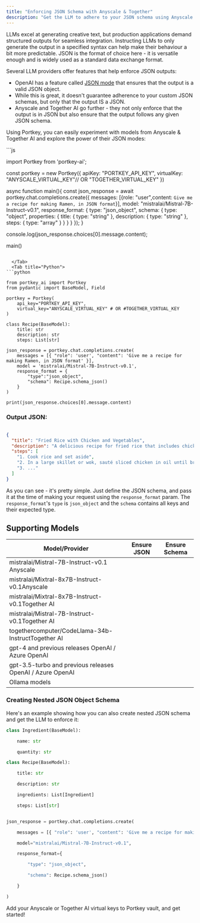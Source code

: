 ```yaml
---
title: "Enforcing JSON Schema with Anyscale & Together"
description: "Get the LLM to adhere to your JSON schema using Anyscale & Together AI's newly introduced JSON modes"
---
```


LLMs excel at generating creative text, but production applications demand structured outputs for seamless integration. Instructing LLMs to only generate the output in a specified syntax can help make their behaviour a bit more predictable. JSON is the format of choice here - it is versatile enough and is widely used as a standard data exchange format.

Several LLM providers offer features that help enforce JSON outputs:

* OpenAI has a feature called [JSON mode](https://platform.openai.com/docs/guides/text-generation/json-mode) that ensures that the output is a valid JSON object.
* While this is great, it doesn't guarantee adherence to your custom JSON schemas, but only that the output IS a JSON.
* Anyscale and Together AI go further - they not only enforce that the output is in JSON but also ensure that the output follows any given JSON schema.

Using Portkey, you can easily experiment with models from Anyscale & Together AI and explore the power of their JSON modes:


<Tabs>
  <Tab title="Node">
```js

import Portkey from 'portkey-ai';

const portkey = new Portkey({
    apiKey: "PORTKEY_API_KEY",
    virtualKey: "ANYSCALE_VIRTUAL_KEY"// OR "TOGETHER_VIRTUAL_KEY"
})

async function main(){
  const json_response = await portkey.chat.completions.create({
    messages: [{role: "user",content: `Give me a recipe for making Ramen, in JSON format`}],
    model: "mistralai/Mistral-7B-Instruct-v0.1",
    response_format: {
      type: "json_object",
      schema: {
        type: "object",
        properties: {
          title: { type: "string" },
          description: { type: "string" },
          steps: { type: "array" }
        }
      }
    }
  });
}

console.log(json_response.choices[0].message.content);

main()
```

  </Tab>
  <Tab title="Python">
```python

from portkey_ai import Portkey
from pydantic import BaseModel, Field

portkey = Portkey(
    api_key="PORTKEY_API_KEY",
    virtual_key="ANYSCALE_VIRTUAL_KEY" # OR #TOGETHER_VIRTUAL_KEY
)

class Recipe(BaseModel):
    title: str
    description: str
    steps: List[str]

json_response = portkey.chat.completions.create(
    messages = [{ "role": 'user', "content": 'Give me a recipe for making Ramen, in JSON format' }],
    model = 'mistralai/Mistral-7B-Instruct-v0.1',
    response_format = {
        "type":"json_object",
        "schema": Recipe.schema_json()
    }
)

print(json_response.choices[0].message.content)
```
  </Tab>
</Tabs>

### Output JSON:



```JSON

{
  "title": "Fried Rice with Chicken and Vegetables",
  "description": "A delicious recipe for fried rice that includes chicken and a mix of colorful vegetables. Perfect for a healthy and satisfying meal. yum yum yum yum yum",
  "steps": [
    "1. Cook rice and set aside",
    "2. In a large skillet or wok, sauté sliced chicken in oil until browned",
    "3. ..."
  ]
}
```

As you can see - it's pretty simple. Just define the JSON schema, and pass it at the time of making your request using the `response_format` param. The `response_format`'s `type` is `json_object` and the `schema` contains all keys and their expected type.

## Supporting Models

| Model/Provider                                            | Ensure JSON | Ensure Schema |
| --------------------------------------------------------- | ----------- | ------------- |
| mistralai/Mistral-7B-Instruct-v0.1 Anyscale               | <Icon icon="square-check"/>           | <Icon icon="square-check"/>             |
| mistralai/Mixtral-8x7B-Instruct-v0.1Anyscale              | <Icon icon="square-check"/>           | <Icon icon="square-check"/>             |
| mistralai/Mixtral-8x7B-Instruct-v0.1Together AI           | <Icon icon="square-check"/>           | <Icon icon="square-check"/>             |
| mistralai/Mistral-7B-Instruct-v0.1Together AI             | <Icon icon="square-check"/>           | <Icon icon="square-check"/>             |
| togethercomputer/CodeLlama-34b-InstructTogether AI        | <Icon icon="square-check"/>           | <Icon icon="square-check"/>             |
| gpt-4 and previous releases OpenAI / Azure OpenAI         | <Icon icon="square-check"/>           | <Icon icon="xmark" />              |
| gpt-3.5-turbo and previous releases OpenAI / Azure OpenAI | <Icon icon="square-check"/>           | <Icon icon="xmark" />              |
| Ollama models                                             | <Icon icon="square-check"/>           | <Icon icon="xmark" />              |

### Creating Nested JSON Object Schema

Here's an example showing how you can also create nested JSON schema and get the LLM to enforce it:



```py
class Ingredient(BaseModel):

    name: str

    quantity: str

class Recipe(BaseModel):

    title: str

    description: str

    ingredients: List[Ingredient]

    steps: List[str]


json_response = portkey.chat.completions.create(

    messages = [{ "role": 'user', "content": 'Give me a recipe for making Ramen, in JSON format' }],

    model="mistralai/Mistral-7B-Instruct-v0.1",

    response_format={

        "type": "json_object",

        "schema": Recipe.schema_json()

    }

)
```

Add your Anyscale or Together AI virtual keys to Portkey vault, and get started!
